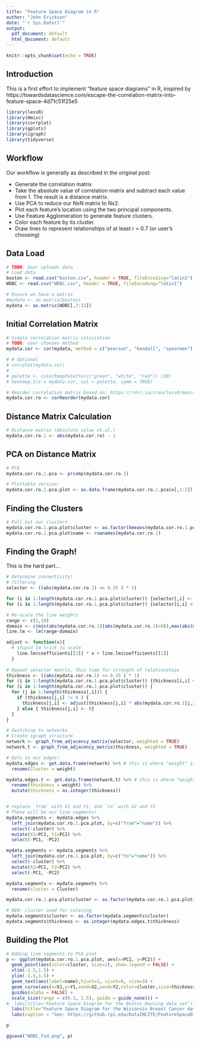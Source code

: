 ```yaml
---
title: "Feature Space Diagram in R"
author: "John Erickson"
date: "`r Sys.Date()`"
output:
  pdf_document: default
  html_document: default
---
```


```r
knitr::opts_chunk$set(echo = TRUE)
```

## Introduction

This is a first effort to implement "feature space diagrams" in R, inspired by https://towardsdatascience.com/escape-the-correlation-matrix-into-feature-space-4d71c51f25e5

```r
library(lessR)
library(Hmisc)
library(corrplot)
library(gplots)
library(igraph)
library(tidyverse)
```

## Workflow

Our workflow is generally as described in the original post:

* Generate the correlation matrix
* Take the absolute value of correlation matrix and subtract each value from 1. The result is a distance matrix.
* Use PCA to reduce our NxN matrix to Nx2.
* Plot each feature’s location using the two principal components.
* Use Feature Agglomeration to generate feature clusters.
* Color each feature by its cluster.
* Draw lines to represent relationships of at least r = 0.7 (or user's choosing)

## Data Load
```r
# TODO: User uploads data
# Load data 
boston <- read.csv("boston.csv", header = TRUE, fileEncoding="latin1")
WDBC <- read.csv("WDBC.csv", header = TRUE, fileEncoding="latin1")

# Ensure we have a matrix
#mydata <- as.matrix(boston)
mydata <- as.matrix(WDBC[,3:32])

```

## Initial Correlation Matrix 

```r
# Simple correlation matrix calculation
# TODO: user chooses method
mydata.cor <- cor(mydata, method = c("pearson", "kendall", "spearman"), use = "complete.obs")

# # Optional
# corrplot(mydata.cor)
# 
# palette <- colorRampPalette(c("green", "white", "red")) (20)
# heatmap.2(x = mydata.cor, col = palette, symm = TRUE)

# Reorder correlation matrix based on: https://rdrr.io/cran/lessR/man/corReorder.html 
mydata.cor.ro <- corReorder(mydata.cor)
```

## Distance Matrix Calculation

```r
# Distance matrix (Absolute value et.al.)
mydata.cor.ro.1 <- abs(mydata.cor.ro) - 1
```

## PCA on Distance Matrix

```r
# PCA 
mydata.cor.ro.1.pca <- prcomp(mydata.cor.ro.1)

# Plottable version:
mydata.cor.ro.1.pca.plot <- as.data.frame(mydata.cor.ro.1.pca$x[,1:2])
```

## Finding the Clusters

```r
# Pull out our clusters 
mydata.cor.ro.1.pca.plot$cluster <- as.factor(kmeans(mydata.cor.ro.1.pca$x[,1:2], centers=6)$cluster)
mydata.cor.ro.1.pca.plot$name <- rownames(mydata.cor.ro.1)
```

## Finding the Graph!

This is the hard part...

```r
# Determine connectivity!
# filtering
selector <- ((abs(mydata.cor.ro.1) <= 0.35 ) * 1)

for (i in 1:length(mydata.cor.ro.1.pca.plot$cluster)) {selector[,i] <- selector[,i] * as.numeric(mydata.cor.ro.1.pca.plot$cluster)}
for (i in 1:length(mydata.cor.ro.1.pca.plot$cluster)) {selector[i,i] <- 0 }

# Re-scale the line weights
range <- c(1,10)
domain <- c(min(abs(mydata.cor.ro.1)[abs(mydata.cor.ro.1)>0]),max(abs(mydata.cor.ro.1)))
line.lm <- lm(range~domain)

adjust <- function(x){ 
  # stupid lm trick to scale
    line.lm$coefficients[[2]] * x + line.lm$coefficients[[1]]
  }
  
# Repeat selector matrix, this time for strength of relationships
thickness <- ((abs(mydata.cor.ro.1) <= 0.35 ) * 1)
for (i in 1:length(mydata.cor.ro.1.pca.plot$cluster)) {thickness[i,i] <- 0 } # remove diagonal
for (i in 1:length(mydata.cor.ro.1.pca.plot$cluster)) {
  for (j in 1:length(thickness[,i])) {
    if (thickness[j,i] != 0 ) {
      thickness[j,i] <- adjust(thickness[j,i] * abs(mydata.cor.ro.1[j,i]))
    } else { thickness[j,i] <- 0}
  }
}

# Switching to networks
# Create igraph structure
network <- graph_from_adjacency_matrix(selector, weighted = TRUE)
network.t <- graph_from_adjacency_matrix(thickness, weighted = TRUE)

# Gets us our edges!
mydata.edges <- get.data.frame(network) %>% # this is where "weight" is introduced
  rename(Cluster = weight)

mydata.edges.t <- get.data.frame(network.t) %>% # this is where "weight" is introduced
  rename(thickness = weight) %>%
  mutate(thickness = as.integer(thickness))


# replace `from` with X1 and Y1, and `to` with X2 and Y2
# These will be our line segments!
mydata.segments <- mydata.edges %>% 
  left_join(mydata.cor.ro.1.pca.plot, by=c("from"="name")) %>%
  select(-cluster) %>%
  mutate(X1=PC1, Y1=PC2) %>%
  select(-PC1, -PC2)

mydata.segments <- mydata.segments %>%
  left_join(mydata.cor.ro.1.pca.plot, by=c("to"="name")) %>%
  select(-cluster) %>%
  mutate(X2=PC1, Y2=PC2) %>%
  select(-PC1, -PC2)

mydata.segments <- mydata.segments %>%
  rename(cluster = Cluster)

mydata.cor.ro.1.pca.plot$cluster <- as.factor(mydata.cor.ro.1.pca.plot$cluster)

# NEW: cluster used for coloring 
mydata.segments$cluster <- as.factor(mydata.segments$cluster)
mydata.segments$thickness <- as.integer(mydata.edges.t$thickness)

```

## Building the Plot

```r
# Adding line segments to PCA plot
p <- ggplot(mydata.cor.ro.1.pca.plot, aes(x=PC1, y=PC2)) + 
  geom_point(aes(color=cluster, size=2), show.legend = FALSE) +
  xlim(-1.5,1.5) + 
  ylim(-1.5,1.5) +
  geom_text(aes(label=name),hjust=1, vjust=0, size=3) +
  geom_curve(aes(x=X1,y=Y1,xend=X2,yend=Y2,color=cluster,size=thickness, alpha=0.4), curvature=0.2, data=mydata.segments) +
  guides(alpha = FALSE) +
  scale_size(range = c(0.1, 1.5), guide = guide_none()) +
#  labs(title="Feature Space Diagram for the Boston Housing data set")
  labs(title="Feature Space Diagram for the Wisconsin Breast Cancer data set") + 
  labs(caption = "See: https://github.rpi.edu/DataINCITE/FeatureSpaceDiagram/")

p 

ggsave("WDBC_fsd.png", p)
```
